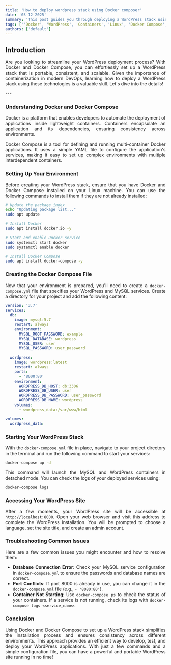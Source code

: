 ```yaml
---
title: 'How to deploy wordpress stack using Docker composer'
date: '03-12-2025'
summary: 'This post guides you through deploying a WordPress stack using Docker Compose, streamlining your development and production environments.'
tags: [''Docker', 'WordPress', 'Containers', 'Linux', 'Docker Compose', 'DevOps', 'Web Development'']
authors: ['default']
---
```


<div align="justify">

## Introduction
Are you looking to streamline your WordPress deployment process? With Docker and Docker Compose, you can effortlessly set up a WordPress stack that is portable, consistent, and scalable. Given the importance of containerization in modern DevOps, learning how to deploy a WordPress stack using these technologies is a valuable skill. Let's dive into the details!

</div>
---

<div align="justify">

### Understanding Docker and Docker Compose
Docker is a platform that enables developers to automate the deployment of applications inside lightweight containers. Containers encapsulate an application and its dependencies, ensuring consistency across environments. 

Docker Compose is a tool for defining and running multi-container Docker applications. It uses a simple YAML file to configure the application's services, making it easy to set up complex environments with multiple interdependent containers.

### Setting Up Your Environment
Before creating your WordPress stack, ensure that you have Docker and Docker Compose installed on your Linux machine. You can use the following commands to install them if they are not already installed:

```bash
# Update the package index
echo "Updating package list..."
sudo apt update

# Install Docker
sudo apt install docker.io -y

# Start and enable Docker service
sudo systemctl start docker
sudo systemctl enable docker

# Install Docker Compose
sudo apt install docker-compose -y
```

### Creating the Docker Compose File
Now that your environment is prepared, you'll need to create a `docker-compose.yml` file that specifies your WordPress and MySQL services. Create a directory for your project and add the following content:

```yaml
version: '3.7'
services:
  db:
    image: mysql:5.7
    restart: always
    environment:
      MYSQL_ROOT_PASSWORD: example
      MYSQL_DATABASE: wordpress
      MYSQL_USER: user
      MYSQL_PASSWORD: user_password

  wordpress:
    image: wordpress:latest
    restart: always
    ports:
      - '8000:80'
    environment:
      WORDPRESS_DB_HOST: db:3306
      WORDPRESS_DB_USER: user
      WORDPRESS_DB_PASSWORD: user_password
      WORDPRESS_DB_NAME: wordpress
    volumes:
      - wordpress_data:/var/www/html

volumes:
  wordpress_data:
```

### Starting Your WordPress Stack
With the `docker-compose.yml` file in place, navigate to your project directory in the terminal and run the following command to start your services:

```bash
docker-compose up -d
```

This command will launch the MySQL and WordPress containers in detached mode. You can check the logs of your deployed services using:

```bash
docker-compose logs
```

### Accessing Your WordPress Site
After a few moments, your WordPress site will be accessible at `http://localhost:8000`. Open your web browser and visit this address to complete the WordPress installation. You will be prompted to choose a language, set the site title, and create an admin account.

### Troubleshooting Common Issues
Here are a few common issues you might encounter and how to resolve them:

- **Database Connection Error**: Check your MySQL service configuration in `docker-compose.yml` to ensure the passwords and database names are correct.
- **Port Conflicts**: If port 8000 is already in use, you can change it in the `docker-compose.yml` file (e.g., `- '8080:80'`).
- **Container Not Starting**: Use `docker-compose ps` to check the status of your containers. If a service is not running, check its logs with `docker-compose logs <service_name>`. 

### Conclusion
Using Docker and Docker Compose to set up a WordPress stack simplifies the installation process and ensures consistency across different environments. This approach provides an efficient way to develop, test, and deploy your WordPress applications. With just a few commands and a simple configuration file, you can have a powerful and portable WordPress site running in no time!

</div>
